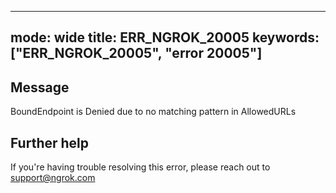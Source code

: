 
---
mode: wide
title: ERR_NGROK_20005
keywords: ["ERR_NGROK_20005", "error 20005"]
---

## Message
BoundEndpoint is Denied due to no matching pattern in AllowedURLs




## Further help
If you're having trouble resolving this error, please reach out to [support@ngrok.com](mailto:support@ngrok.com?subject=Help%20with%20ERR_NGROK_20005)

